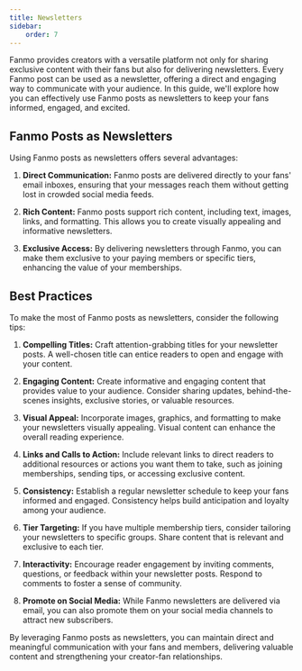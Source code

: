 ```yaml
---
title: Newsletters
sidebar:
    order: 7
---
```


Fanmo provides creators with a versatile platform not only for sharing exclusive content with their fans but also for delivering newsletters. Every Fanmo post can be used as a newsletter, offering a direct and engaging way to communicate with your audience. In this guide, we'll explore how you can effectively use Fanmo posts as newsletters to keep your fans informed, engaged, and excited.

## Fanmo Posts as Newsletters

Using Fanmo posts as newsletters offers several advantages:

1. **Direct Communication:** Fanmo posts are delivered directly to your fans' email inboxes, ensuring that your messages reach them without getting lost in crowded social media feeds.

2. **Rich Content:** Fanmo posts support rich content, including text, images, links, and formatting. This allows you to create visually appealing and informative newsletters.

3. **Exclusive Access:** By delivering newsletters through Fanmo, you can make them exclusive to your paying members or specific tiers, enhancing the value of your memberships.

## Best Practices

To make the most of Fanmo posts as newsletters, consider the following tips:

1. **Compelling Titles:** Craft attention-grabbing titles for your newsletter posts. A well-chosen title can entice readers to open and engage with your content.

2. **Engaging Content:** Create informative and engaging content that provides value to your audience. Consider sharing updates, behind-the-scenes insights, exclusive stories, or valuable resources.

3. **Visual Appeal:** Incorporate images, graphics, and formatting to make your newsletters visually appealing. Visual content can enhance the overall reading experience.

4. **Links and Calls to Action:** Include relevant links to direct readers to additional resources or actions you want them to take, such as joining memberships, sending tips, or accessing exclusive content.

5. **Consistency:** Establish a regular newsletter schedule to keep your fans informed and engaged. Consistency helps build anticipation and loyalty among your audience.

6. **Tier Targeting:** If you have multiple membership tiers, consider tailoring your newsletters to specific groups. Share content that is relevant and exclusive to each tier.

7. **Interactivity:** Encourage reader engagement by inviting comments, questions, or feedback within your newsletter posts. Respond to comments to foster a sense of community.

8. **Promote on Social Media:** While Fanmo newsletters are delivered via email, you can also promote them on your social media channels to attract new subscribers.

By leveraging Fanmo posts as newsletters, you can maintain direct and meaningful communication with your fans and members, delivering valuable content and strengthening your creator-fan relationships.
